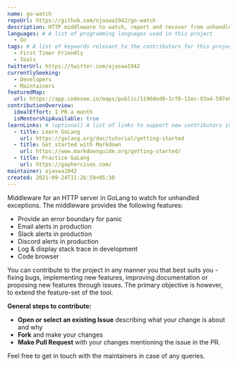 ```yaml
---
name: go-watch
repoUrl: https://github.com/ojaswa1942/go-watch
description: HTTP middleware to watch, report and recover from unhandled exceptions in GoLang.
languages: # A list of programming languages used in this project
  - Go
tags: # A list of keywords relevant to the contributors for this project
  - First Timer Friendly
  - Tools
twitterUrl: https://twitter.com/ojaswa1942
currentlySeeking:
  - Developers
  - Maintainers
featuredMap:
  url: https://app.codesee.io/maps/public/1196ded0-1cf8-11ec-93a4-597e0e9e12ee
contributionOverview:
  idealEffort: 1 PR a month
  isMentorshipAvailable: true
learnLinks: # (optional) A list of links to support new contributors in learning about your project and tech stack and culture / community
  - title: Learn GoLang
    url: https://golang.org/doc/tutorial/getting-started
  - title: Get started with Markdown
    url: https://www.markdownguide.org/getting-started/
  - title: Practice GoLang
    url: https://gophercises.com/
maintainer: ojaswa1942
created: 2021-09-24T11:26:59+05:30
---
```


<Overview>

Middleware for an HTTP server in GoLang to watch for unhandled exceptions. The middleware provides the following features:

- Provide an error boundary for panic
- Email alerts in production
- Slack alerts in production
- Discord alerts in production
- Log & display stack trace in development
- Code browser

</Overview>

<Contributing>

You can contribute to the project in any manner you that best suits you - fixing bugs, implementing new features, improving documentation or proposing new features through issues. The primary objective is however, to extend the feature-set of the tool.

**General steps to contribute:**

- **Open or select an existing Issue** describing what your change is about and why
- **Fork** and make your changes
- **Make Pull Request** with your changes mentioning the issue in the PR.

Feel free to get in touch with the maintainers in case of any queries.

</Contributing>

